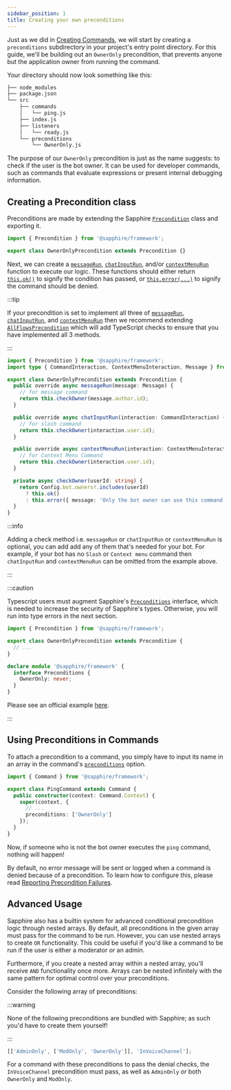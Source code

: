 ```yaml
---
sidebar_position: 1
title: Creating your own preconditions
---
```


Just as we did in [Creating Commands][creating-commands], we will start by creating a `preconditions` subdirectory in
your project's entry point directory. For this guide, we'll be building out an `OwnerOnly` precondition, that prevents
anyone but the application owner from running the command.

Your directory should now look something like this:

```bash {9-10}
├── node_modules
├── package.json
└── src
    ├── commands
    │   └── ping.js
    ├── index.js
    ├── listeners
    │   └── ready.js
    └── preconditions
        └── OwnerOnly.js
```

The purpose of our `OwnerOnly` precondition is just as the name suggests: to check if the user is the bot owner. It can
be used for developer commands, such as commands that evaluate expressions or present internal debugging information.

## Creating a Precondition class

Preconditions are made by extending the Sapphire [`Precondition`][precondition] class and exporting it.

```typescript ts2esm2cjs
import { Precondition } from '@sapphire/framework';

export class OwnerOnlyPrecondition extends Precondition {}
```

Next, we can create a [`messageRun`][preconditionmessagerun], [`chatInputRun`][preconditionchatinputrun], and/or
[`contextMenuRun`][preconditioncontextmenurun] function to execute our logic. These functions should either return
[`this.ok()`][preconditionok] to signify the condition has passed, or [`this.error(...)`][preconditionerror] to signify
the command should be denied.

:::tip

If your precondition is set to implement all three of [`messageRun`][preconditionmessagerun],
[`chatInputRun`][preconditionchatinputrun], and [`contextMenuRun`][preconditioncontextmenurun] then we recommend
extending [`AllFlowsPrecondition`][all-flows-precondition] which will add TypeScript checks to ensure that you have
implemented all 3 methods.

:::

```typescript ts2esm2cjs|{4-17}|{5-17}
import { Precondition } from '@sapphire/framework';
import type { CommandInteraction, ContextMenuInteraction, Message } from 'discord.js';

export class OwnerOnlyPrecondition extends Precondition {
  public override async messageRun(message: Message) {
    // for message command
    return this.checkOwner(message.author.id);
  }

  public override async chatInputRun(interaction: CommandInteraction) {
    // for slash command
    return this.checkOwner(interaction.user.id);
  }

  public override async contextMenuRun(interaction: ContextMenuInteraction) {
    // for Context Menu Command
    return this.checkOwner(interaction.user.id);
  }

  private async checkOwner(userId: string) {
    return Config.bot.owners!.includes(userId)
      ? this.ok()
      : this.error({ message: 'Only the bot owner can use this command!' });
  }
}
```

:::info

Adding a check method i.e. `messageRun` or `chatInputRun` or `contextMenuRun` is optional, you can add add any of them
that's needed for your bot. For example, if your bot has no `Slash` or `Context menu` command then `chatInputRun` and
`contextMenuRun` can be omitted from the example above.

:::

:::caution

<!--
  TODO: Once we have a dedicated TypeScript page this should link to that instead of a code example.
  Including why augmenting with `never` works and the difference between that and augmenting with an object.
-->

Typescript users must augment Sapphire's [`Preconditions`][preconditions-interface] interface, which is needed to
increase the security of Sapphire's types. Otherwise, you will run into type errors in the next section.

```typescript {7-11}
import { Precondition } from '@sapphire/framework';

export class OwnerOnlyPrecondition extends Precondition {
  // ...
}

declare module '@sapphire/framework' {
  interface Preconditions {
    OwnerOnly: never;
  }
}
```

Please see an official example [here][preconditions-augment].

:::

## Using Preconditions in Commands

To attach a precondition to a command, you simply have to input its name in an array in the command's
[`preconditions`][preconditions-option] option.

```typescript ts2esm2cjs|{7}|{7}
import { Command } from '@sapphire/framework';

export class PingCommand extends Command {
  public constructor(context: Command.Context) {
    super(context, {
      // ...
      preconditions: ['OwnerOnly']
    });
  }
}
```

Now, if someone who is not the bot owner executes the `ping` command, nothing will happen!

By default, no error message will be sent or logged when a command is denied because of a precondition. To learn how to
configure this, please read [Reporting Precondition Failures][reporting-precondition-failure].

## Advanced Usage

Sapphire also has a builtin system for advanced conditional precondition logic through nested arrays. By default, all
preconditions in the given array must pass for the command to be run. However, you can use nested arrays to create `OR`
functionality. This could be useful if you'd like a command to be run if the user is either a moderator _or_ an admin.

Furthermore, if you create a nested array within a nested array, you'll receive `AND` functionality once more. Arrays
can be nested infinitely with the same pattern for optimal control over your preconditions.

Consider the following array of preconditions:

:::warning

None of the following preconditions are bundled with Sapphire; as such you'd have to create them yourself!

:::

```js
[['AdminOnly', ['ModOnly', 'OwnerOnly']], 'InVoiceChannel'];
```

For a command with these preconditions to pass the denial checks, the `InVoiceChannel` precondition must pass, as well
as `AdminOnly` _or_ both `OwnerOnly` and `ModOnly`.

[all-flows-precondition]: ../../Documentation/api-framework/classes/AllFlowsPrecondition
[creating-commands]: ../getting-started/creating-a-basic-command
[precondition]: ../../Documentation/api-framework/classes/Precondition
[preconditionmessagerun]: ../../Documentation/api-framework/classes/Precondition#messagerun
[preconditionchatinputrun]: ../../Documentation/api-framework/classes/Precondition#chatinputrun
[preconditioncontextmenurun]: ../../Documentation/api-framework/classes/Precondition#contextmenurun
[preconditionok]: ../../Documentation/api-framework/classes/Precondition#ok
[preconditionerror]: ../../Documentation/api-framework/classes/Precondition#error
[preconditions-option]: ../../Documentation/api-framework/interfaces/CommandOptions#preconditions
[preconditions-interface]: ../../Documentation/api-framework/interfaces/Preconditions
[preconditions-augment]:
  https://github.com/sapphiredev/examples/blob/main/examples/with-typescript-recommended/src/preconditions/OwnerOnly.ts#L27-L31
[reporting-precondition-failure]: ./reporting-precondition-failure

